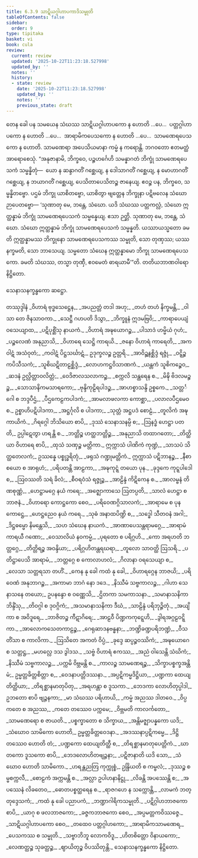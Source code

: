 ```yaml
---
title: 6.3.9 သာဋိယဂ္ဂါဟာပကာဒိသမ္မုတိ
tableOfContents: false
sidebar:
  order: 9
type: tipitaka
basket: vi
book: cula
review:
  current: review
  updated: '2025-10-22T11:23:18.527998'
  updated_by: ''
  notes: ''
  history:
  - state: review
    date: '2025-10-22T11:23:18.527998'
    updated_by: ''
    notes: ''
    previous_state: draft
---
```



<ReviewStatus review={frontmatter.review} showDetails={true} />

<HypothesisAnnotation frontmatter={frontmatter} />

<DynamicBreadcrumb />

<Division number="329" book="cula" e="ch" v="4" p="332">

<Paragraph number="1445" book="cula">
တေန ခေါ ပန သမယေန သံဃဿ သာဋိယဂ္ဂါဟာပကော န ဟောတိ …ပေ…  ပတ္တဂ္ဂါဟာပကော န ဟောတိ …ပေ…  အာရာမိကပေသကော န ဟောတိ …ပေ…  သာမဏေရပေသကော န ဟောတိ. သာမဏေရာ အပေသိယမာနာ ကမ္မံ န ကရောန္တိ. ဘဂဝတော ဧတမတ္ထံ အာရောစေသုံ. “အနုဇာနာမိ, ဘိက္ခဝေ, ပဉ္စဟင်္ဂေဟိ သမန္နာဂတံ ဘိက္ခုံ သာမဏေရပေသကံ သမ္မန္နိတုံ—  ယော န ဆန္ဒာဂတိံ ဂစ္ဆေယျ, န ဒေါသာဂတိံ ဂစ္ဆေယျ, န မောဟာဂတိံ ဂစ္ဆေယျ, န ဘယာဂတိံ ဂစ္ဆေယျ, ပေသိတာပေသိတဉ္စ ဇာနေယျ. ဧဝဉ္စ ပန, ဘိက္ခဝေ, သမ္မန္နိတဗ္ဗော. ပဌမံ ဘိက္ခု ယာစိတဗ္ဗော, ယာစိတွာ ဗျတ္တေန ဘိက္ခုနာ ပဋိဗလေန သံဃော ဉာပေတဗ္ဗော—
</Paragraph>

<Paragraph number="1446" book="cula">
‘သုဏာတု မေ, ဘန္တေ, သံဃော. ယဒိ သံဃဿ ပတ္တကလ္လံ, သံဃော ဣတ္ထန္နာမံ ဘိက္ခုံ သာမဏေရပေသကံ သမ္မန္နေယျ. ဧသာ ဉတ္တိ.
</Paragraph>

<Paragraph number="1447" book="cula">
သုဏာတု မေ, ဘန္တေ, သံဃော. သံဃော ဣတ္ထန္နာမံ ဘိက္ခုံ သာမဏေရပေသကံ သမ္မန္နတိ. ယဿာယသ္မတော ခမတိ ဣတ္ထန္နာမဿ ဘိက္ခုနော သာမဏေရပေသကဿ သမ္မုတိ, သော တုဏှဿ; ယဿ နက္ခမတိ, သော ဘာသေယျ.
</Paragraph>

<Paragraph number="1448" book="cula">
သမ္မတော သံဃေန ဣတ္ထန္နာမော ဘိက္ခု သာမဏေရပေသကော. ခမတိ သံဃဿ, တသ္မာ တုဏှီ, ဧဝမေတံ ဓာရယာမီ’”တိ.

</Paragraph>
</Division>

<Paragraph number="1449" type="center" book="cula">
တတိယဘာဏဝါရော နိဋ္ဌိတော.

  
သေနာသနက္ခန္ဓကော ဆဋ္ဌော.



</Paragraph>

<Paragraph number="1450" type="center" book="cula">
တဿုဒ္ဒါနံ


</Paragraph>

<Paragraph number="1451" type="verses" book="cula">
_ဝိဟာရံ ဗုဒ္ဓသေဋ္ဌေန,_  
_အပညတ္တံ တဒါ အဟု;_  
_တဟံ တဟံ နိက္ခမန္တိ,_  
_ဝါသာ တေ ဇိနသာဝကာ._  

</Paragraph>

<Paragraph number="1452" type="verses" book="cula">
_သေဋ္ဌီ ဂဟပတိ ဒိသွာ,_  
_ဘိက္ခူနံ ဣဒမဗြဝိ;_  
_ကာရာပေယျံ ဝသေယျာထ,_  
_ပဋိပုစ္ဆိံသု နာယကံ._  

</Paragraph>

<Paragraph number="1453" type="verses" book="cula">
_ဝိဟာရံ အဍ္ဎယောဂဉ္စ,_  
_ပါသာဒံ ဟမ္မိယံ ဂုဟံ;_  
_ပဉ္စလေဏံ အနုညာသိ,_  
_ဝိဟာရေ သေဋ္ဌိ ကာရယိ._  

</Paragraph>

<Paragraph number="1454" type="verses" book="cula">
_ဇနော ဝိဟာရံ ကာရေတိ,_  
_အကဝါဋံ အသံဝုတံ;_  
_ကဝါဋံ ပိဋ္ဌသင်္ဃာဋံ,_  
ဥဒုက္ခလဉ္စ ဥတ္တရိ._  

</Paragraph>

<Paragraph number="1455" type="verses" book="cula">
_အာဝိဉ္ဆနစ္ဆိဒ္ဒံ ရဇ္ဇုံ,_  
_ဝဋ္ဋိဉ္စ ကပိသီသကံ;_  
_သူစိဃဋိတာဠစ္ဆိဒ္ဒံ,_  
_လောဟကဋ္ဌဝိသာဏကံ._  

</Paragraph>

<Paragraph number="1456" type="verses" book="cula">
_ယန္တကံ သူစိကဉ္စေဝ,_  
_ဆဒနံ ဥလ္လိတ္တာဝလိတ္တံ;_  
_ဝေဒိဇာလသလာကဉ္စ,_  
_စက္ကလိ သန္ထရေန စ._  

</Paragraph>

<Paragraph number="1457" type="verses" book="cula">
_မိဍ္ဎိ ဗိဒလမဉ္စဉ္စ,_  
_သောသာနိကမသာရကော;_  
_ဗုန္ဒိကုဠိရပါဒဉ္စ,_  
_အာဟစ္စာသန္ဒိ ဥစ္စကေ._  

</Paragraph>

<Paragraph number="1458" type="verses" book="cula">
_သတ္တင်္ဂေါ စ ဘဒ္ဒပီဌံ,_  
_ပီဌကေဠကပါဒကံ;_  
_အာမလာဖလကာ ကောစ္ဆာ,_  
_ပလာလပီဌမေဝ စ._  

</Paragraph>

<Paragraph number="1459" type="verses" book="cula">
ဥစ္စာဟိပဋိပါဒကာ,_  
_အဋ္ဌင်္ဂုလိ စ ပါဒကာ;_  
_သုတ္တံ အဋ္ဌပဒံ စောဠံ,_  
_တူလိကံ အဍ္ဎကာယိကံ._  

</Paragraph>

<Paragraph number="1460" type="verses" book="cula">
_ဂိရဂ္ဂေါ ဘိသိယော စာပိ,_  
_ဒုဿံ သေနာသနမ္ပိ စ;_  
_ဩနဒ္ဓံ ဟေဋ္ဌာ ပတတိ,_  
ဥပ္ပါဋေတွာ ဟရန္တိ စ._  

</Paragraph>

<Paragraph number="1461" type="verses" book="cula">
_ဘတ္တိဉ္စ ဟတ္ထဘတ္တိဉ္စ,_  
_အနုညာသိ တထာဂတော;_  
_တိတ္ထိယာ ဝိဟာရေ စာပိ,_  
_ထုသံ သဏှဉ္စ မတ္တိကာ._  

</Paragraph>

<Paragraph number="1462" book="cula">
ဣက္ကာသံ ပါဏိကံ ကုဏ္ဍံ,_  
_သာသပံ သိတ္ထတေလကံ;_  
ဥဿန္နေ ပစ္စုဒ္ဓရိတုံ,_  
_ဖရုသံ ဂဏ္ဍုမတ္တိကံ._  

</Paragraph>

<Paragraph number="1463" type="verses" book="cula">
ဣက္ကာသံ ပဋိဘာနဉ္စ,_  
_နီစာ စယော စ အာရုဟံ;_  
_ပရိပတန္တိ အာဠကာ,_  
_အဍ္ဎကုဋ္ဋံ တယော ပုန._  

</Paragraph>

<Paragraph number="1464" type="verses" book="cula">
_ခုဒ္ဒကေ ကုဋ္ဋပါဒေါ စ,_  
_ဩဝဿတိ သရံ ခိလံ;_  
_စီဝရဝံသံ ရဇ္ဇုဉ္စ,_  
_အာဠိန္ဒံ ကိဋိကေန စ._  

</Paragraph>

<Paragraph number="1465" type="verses" book="cula">
_အာလမ္ဗနံ တိဏစုဏ္ဏံ,_  
_ဟေဋ္ဌာမဂ္ဂေ နယံ ကရေ;_  
_အဇ္ဈောကာသေ ဩတပ္ပတိ,_  
_သာလံ ဟေဋ္ဌာ စ ဘာဇနံ._  

</Paragraph>

<Paragraph number="1466" type="verses" book="cula">
_ဝိဟာရော ကောဋ္ဌကော စေဝ,_  
_ပရိဝေဏဂ္ဂိသာလကံ;_  
_အာရာမေ စ ပုန ကောဋ္ဌေ,_  
_ဟေဋ္ဌညေဝ နယံ ကရေ._  

</Paragraph>

<Paragraph number="1467" type="verses" book="cula">
_သုဓံ အနာထပိဏ္ဍိ စ,_  
_သဒ္ဓေါ သီတဝနံ အဂါ;_  
_ဒိဋ္ဌဓမ္မော နိမန္တေသိ,_  
_သဟ သံဃေန နာယကံ._  

</Paragraph>

<Paragraph number="1468" type="verses" book="cula">
_အာဏာပေသန္တရာမဂ္ဂေ,_  
_အာရာမံ ကာရယီ ဂဏော;_  
_ဝေသာလိယံ နဝကမ္မံ,_  
_ပုရတော စ ပရိဂ္ဂဟိ._  

</Paragraph>

<Paragraph number="1469" type="verses" book="cula">
_ကော အရဟတိ ဘတ္တဂ္ဂေ,_  
_တိတ္တိရဉ္စ အဝန္ဒိယာ;_  
_ပရိဂ္ဂဟိတန္တရဃရာ,_  
_တူလော သာဝတ္ထိ ဩသရိ._  

</Paragraph>

<Paragraph number="1470" type="verses" book="cula">
_ပတိဋ္ဌာပေသိ အာရာမံ,_  
_ဘတ္တဂ္ဂေ စ ကောလာဟလံ;_  
_ဂိလာနာ ဝရသေယျာ စ,_  
_လေသာ သတ္တရသာ တဟိံ._  

</Paragraph>

<Paragraph number="1471" type="verses" book="cula">
_ကေန နု ခေါ ကထံ နု ခေါ,_  
_ဝိဟာရဂ္ဂေန ဘာဇယိ;_  
_ပရိဝေဏံ အနုဘာဂဉ္စ,_  
_အကာမာ ဘာဂံ နော ဒဒေ._  

</Paragraph>

<Paragraph number="1472" type="verses" book="cula">
_နိဿီမံ သဗ္ဗကာလဉ္စ,_  
_ဂါဟာ သေနာသနေ တယော;_  
ဥပနန္ဒော စ ဝဏ္ဏေသိ,_  
_ဌိတကာ သမကာသနာ._  

</Paragraph>

<Paragraph number="1473" type="verses" book="cula">
_သမာနာသနိကာ ဘိန္ဒိံသု,_  
_တိဝဂ္ဂါ စ ဒုဝဂ္ဂိကံ;_  
_အသမာနာသနိကာ ဒီဃံ,_  
_သာဠိန္ဒံ ပရိဘုဉ္ဇိတုံ._  

</Paragraph>

<Paragraph number="1474" type="verses" book="cula">
_အယျိကာ စ အဝိဒူရေ,_  
_ဘာဇိတဉ္စ ကီဋာဂိရေ;_  
_အာဠဝီ ပိဏ္ဍကကုဋ္ဋေဟိ,_  
_ဒွါရအဂ္ဂဠဝဋ္ဋိကာ._  

</Paragraph>

<Paragraph number="1475" type="verses" book="cula">
_အာလောကသေတကာဠဉ္စ,_  
_ဂေရုဆာဒနဗန္ဓနာ;_  
_ဘဏ္ဍိခဏ္ဍပရိဘဏ္ဍံ,_  
_ဝီသ တိံသာ စ ကာလိကာ._  

</Paragraph>

<Paragraph number="1476" type="verses" book="cula">
_ဩသိတေ အကတံ ဝိပ္ပံ,_  
_ခုဒ္ဒေ ဆပ္ပဉ္စဝဿိကံ;_  
_အဍ္ဎယောဂေ စ သတ္တဋ္ဌ,_  
_မဟလ္လေ ဒသ ဒွါဒသ._  

</Paragraph>

<Paragraph number="1477" type="verses" book="cula">
_သဗ္ဗံ ဝိဟာရံ ဧကဿ,_  
_အညံ ဝါသေန္တိ သံဃိကံ;_  
_နိဿီမံ သဗ္ဗကာလဉ္စ,_  
_ပက္ကမိ ဝိဗ္ဘမန္တိ စ._  

</Paragraph>

<Paragraph number="1478" type="verses" book="cula">
_ကာလဉ္စ သာမဏေရဉ္စ,_  
_သိက္ခာပစ္စက္ခအန္တိမံ;_  
ဥမ္မတ္တခိတ္တစိတ္တာ စ,_  
_ဝေဒနာပတ္တိဒဿနာ._  

</Paragraph>

<Paragraph number="1479" type="verses" book="cula">
_အပ္ပဋိကမ္မဒိဋ္ဌိယာ,_  
_ပဏ္ဍကာ ထေယျတိတ္ထိယာ;_  
_တိရစ္ဆာနမာတုပိတု,_  
_အရဟန္တာ စ ဒူသကာ._  

</Paragraph>

<Paragraph number="1480" type="verses" book="cula">
_ဘေဒကာ လောဟိတုပ္ပါဒါ,_  
ဥဘတော စာပိ ဗျဉ္ဇနကာ;_  
_မာ သံဃဿ ပရိဟာယိ,_  
_ကမ္မံ အညဿ ဒါတဝေ._  

</Paragraph>

<Paragraph number="1481" type="verses" book="cula">
_ဝိပ္ပကတေ စ အညဿ,_  
_ကတေ တဿေဝ ပက္ကမေ;_  
_ဝိဗ္ဘမတိ ကာလင်္ကတော,_  
_သာမဏေရော စ ဇာယတိ._  

</Paragraph>

<Paragraph number="1482" type="verses" book="cula">
_ပစ္စက္ခာတော စ သိက္ခာယ,_  
_အန္တိမဇ္ဈာပန္နကော ယဒိ;_  
_သံဃောဝ သာမိကော ဟောတိ,_  
ဥမ္မတ္တခိတ္တဝေဒနာ._  

</Paragraph>

<Paragraph number="1483" type="verses" book="cula">
_အဒဿနာပ္ပဋိကမ္မေ,_  
_ဒိဋ္ဌိ တဿေဝ ဟောတိ တံ;_  
_ပဏ္ဍကော ထေယျတိတ္ထီ စ,_  
_တိရစ္ဆာနမာတုပေတ္တိကံ._  

</Paragraph>

<Paragraph number="1484" type="verses" book="cula">
_ဃာတကော ဒူသကော စာပိ,_  
_ဘေဒလောဟိတဗျဉ္ဇနာ;_  
_ပဋိဇာနာတိ ယဒိ သော,_  
_သံဃောဝ ဟောတိ သာမိကော._  

</Paragraph>

<Paragraph number="1485" type="verses" book="cula">
_ဟရန္တညတြ ကုက္ကုစ္စံ,_  
ဥန္ဒြိယတိ စ ကမ္ဗလံ;_  
_ဒုဿဉ္စ စမ္မစက္ကလီ,_  
_စောဠကံ အက္ကမန္တိ စ._  

</Paragraph>

<Paragraph number="1486" type="verses" book="cula">
_အလ္လာ ဥပါဟနာနိဋ္ဌု,_  
_လိခန္တိ အပဿေန္တိ စ;_  
_အပဿေနံ လိခတေဝ,_  
_ဓောတပစ္စတ္ထရေန စ._  

</Paragraph>

<Paragraph number="1487" type="verses" book="cula">
_ရာဇဂဟေ န သက္ကောန္တိ,_  
_လာမကံ ဘတ္တုဒ္ဒေသကံ;_  
_ကထံ နု ခေါ ပညာပကံ,_  
_ဘဏ္ဍာဂါရိကသမ္မုတိ._  

</Paragraph>

<Paragraph number="1488" type="verses" book="cula">
_ပဋိဂ္ဂါဟဘာဇကော စာပိ,_  
_ယာဂု စ ဖလဘာဇကော;_  
_ခဇ္ဇကဘာဇကော စေဝ,_  
_အပ္ပမတ္တကဝိဿဇ္ဇေ._  

</Paragraph>

<Paragraph number="1489" type="verses" book="cula">
_သာဋိယဂ္ဂါဟာပကော စေဝ,_  
_တထေဝ ပတ္တဂ္ဂါဟကော;_  
_အာရာမိကသာမဏေရ,_  
_ပေသကဿ စ သမ္မုတိ._  

</Paragraph>

<Paragraph number="1490" type="verses" book="cula">
_သဗ္ဗာဘိဘူ လောကဝိဒူ,_  
_ဟိတစိတ္တော ဝိနာယကော;_  
_လေဏတ္ထဉ္စ သုခတ္ထဉ္စ,_  
_ဈာယိတုဉ္စ ဝိပဿိတုန္တိ._  


</Paragraph>

<Paragraph number="1491" type="center" book="cula">
သေနာသနက္ခန္ဓကော နိဋ္ဌိတော.
</Paragraph>